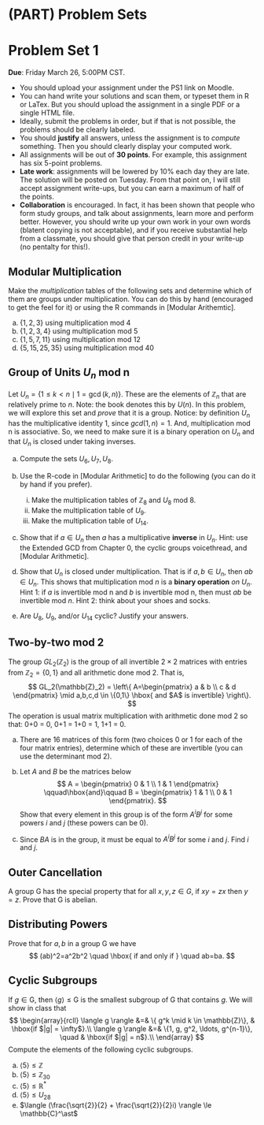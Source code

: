 # (PART) Problem Sets {-}

\newcommand{\ZZ}{\mathbb{Z}}
\newcommand{\RR}{\mathbb{R}}
\newcommand{\QQ}{\mathbb{Q}}
\newcommand{\CC}{\mathbb{C}}
\newcommand{\G}{\mathsf{G}}
\newcommand{\H}{\mathsf{H}}

# Problem Set 1 

**Due**: Friday March 26, 5:00PM CST. 

* You should upload your assignment under the PS1 link on Moodle. 
* You can hand write your solutions and scan them, or typeset them in R or LaTex. But you should upload the assignment in a single PDF or a single HTML file. 
* Ideally, submit the problems in order, but if that is not possible, the problems should be clearly labeled.
* You should **justify** all answers, unless the assignment is to *compute* something. Then you should clearly display your computed work. 
* All assignments will be out of **30 points**. For example, this assignment has six 5-point problems. 
* **Late work**: assignments will be lowered by 10% each day they are late. The solution will be posted on Tuesday. From that point on, I will still accept assignment write-ups, but you can earn a maximum of half of the points.
* **Collaboration** is encouraged. In fact, it has been shown that people who form study groups, and talk about assignments, learn more and perform better. However, you should write up your own work in your own words (blatent copying is not acceptable), and if you receive substantial help from a classmate, you should give that person credit in your write-up (no pentalty for this!).

## Modular Multiplication

Make the *multiplication* tables of the following sets and determine which of them are groups under multiplication. You can do this by hand (encouraged to get the feel for it)  or using the R commands in [Modular Arithemtic].


a. $\{1,2,3\}$ using multiplication mod 4
b. $\{1,2,3,4\}$ using multiplication mod 5
c. $\{1,5,7,11\}$ using multiplication mod 12
d. $\{5,15,25,35\}$ using multiplication mod 40

## Group of Units $U_n$ mod n

Let $U_n = \{1 \le k < n \mid 1 = \gcd(k,n) \}$. These are the elements of $\ZZ_n$ that are relatively prime to $n$. Note: the book denotes this by $U(n)$. In this problem, we will explore this set and *prove* that it is a group. Notice: by definition $U_n$ has the multiplicative identity 1, since $gcd(1,n) = 1$. And, multiplication mod n is associative. So, we need to make sure it is a binary operation on $U_n$ and that $U_n$ is closed under taking inverses.

a. Compute the sets $U_6,U_7,U_8$.

b. Use the R-code in [Modular Arithmetic] to do the following (you can do it by hand if you prefer).

    i. Make the multiplication tables of $\ZZ_8$ and $U_8$ mod 8.
    ii. Make the multiplication table of $U_9$.
    iii. Make the multiplication table of $U_{14}$.

c. Show that if $a \in U_n$ then $a$ has a multiplicative **inverse** in $U_n$. Hint: use the Extended GCD from Chapter 0, the cyclic groups voicethread, and [Modular Arithmetic].

d. Show that $U_n$ is closed under multiplication. That is if $a, b \in U_n$, then $ab \in U_n$. This shows that multiplication mod $n$ is a **binary operation** *on* $U_n$. Hint 1: if $a$ is invertible mod n and $b$ is invertible mod n, then must $ab$ be invertible mod $n$. Hint 2: think about your shoes and socks.

e. Are $U_8$, $U_9$, and/or $U_{14}$ cyclic? Justify your answers.

## Two-by-two mod 2

The group $GL_2(\ZZ_2)$ is the group of all invertible $2\times 2$ matrices with entries from $\ZZ_2 = \{0,1\}$ and all arithmetic done mod 2. That is,
$$
GL_2(\ZZ_2) =
\left\{
A=\begin{pmatrix} a & b \\ c & d \end{pmatrix} 
\mid a,b,c,d \in \{0,1\} \hbox{ and $A$ is invertible}
\right\}.
$$
The operation is usual matrix multiplication with arithmetic done mod 2 so that: 0+0 = 0, 0+1 = 1+0 = 1, 1+1 = 0. 

a. There are 16 matrices of this form (two choices 0 or 1 for each of the four matrix entries), determine which of these are invertible (you can use the determinant mod 2). 

b. Let $A$ and $B$ be the matrices below
$$
A = \begin{pmatrix} 0 & 1 \\ 1 & 1 \end{pmatrix} \qquad\hbox{and}\qquad
B = \begin{pmatrix}  1 & 1 \\ 0 & 1 \end{pmatrix}.
$$
Show that every element in this group is of the form $A^i B^j$ for some powers $i$ and $j$ (these powers can be 0).

c. Since $BA$ is in the group, it must be equal to $A^i B^j$ for some $i$ and $j$. Find $i$ and $j$.


## Outer Cancellation

A group $\G$ has the special property that for all $x,y,z \in G$, if $xy = zx$ then $y = z$. Prove that $\G$ is abelian.



## Distributing Powers

Prove that for $a, b$ in a group $\G$ we have
$$
(ab)^2=a^2b^2
\quad \hbox{ if and only if } \quad 
ab=ba.
$$

## Cyclic Subgroups

If $g \in \G$, then $\langle g \rangle \le \G$ is the smallest subgroup of $\G$ that contains $g$. We will show in class that 
$$
\begin{array}{rcll}
\langle g \rangle &=& \{ g^k \mid k \in \ZZ\}, & \hbox{if $|g| = \infty$}.\\
\langle g \rangle &=& \{1, g, g^2, \ldots, g^{n-1}\}, \quad  &  \hbox{if $|g| = n$}.\\
\end{array}
$$
Compute the elements of the following cyclic subgroups.

a. $\langle 5 \rangle  \le \ZZ$
a. $\langle 5 \rangle \le \ZZ_{30}$
a. $\langle 5 \rangle \le \RR^\ast$
a. $\langle 5 \rangle \le U_{28}$
a. $\langle (\frac{\sqrt{2}}{2} + \frac{\sqrt{2}}{2}i) \rangle  \le \CC^\ast$


